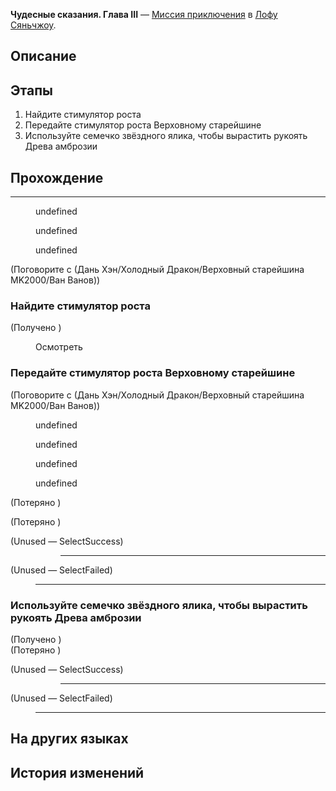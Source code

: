 {{Дополнить|Диалоги.}}
{{Миссия Инфобокс
|id              = 8002232
|Название        = 
|Изображение     = Миссия Освоения Чудесные сказания. Глава III.png
|Тип             = Миссия приключения
|События         = 
|Глава           = 
|Условия         = 
|Персонажи       = (Дань Хэн/Холодный Дракон/Верховный старейшина MK2000/Ван Ванов); Первопроходец
|СтартЛокация    = Порт Звездочёт Навалия
|Мир             = Лофу Сяньчжоу
|Локации         = Порт Звездочёт Навалия
|Предыдущая      = 
|Следующая       = 
|Награды         = Звёздный нефрит*30; Путеводитель путешественника*3; Кредиты*30 000
}}
'''Чудесные сказания. Глава III''' — [[Миссия приключения]] в [[Лофу Сяньчжоу]].

==Описание==
{{Описание|<!--официальное описание из Перекрёстка судеб-->}}

==Этапы==
# Найдите стимулятор роста
# Передайте стимулятор роста Верховному старейшине
# Используйте семечко звёздного ялика, чтобы вырастить рукоять Древа амброзии

==Прохождение==
{{Дополнить}}

----
<!--Unknown TalkSentence: 812320501-->
<!--Unknown TalkSentence: 812320502-->
:{{Диалог|Стрелка}} undefined
:{{Диалог|Стрелка}} undefined
:{{Диалог|Стрелка}} undefined
:<!--Unknown TalkSentence: 812320506-->
<!--Unknown TalkSentence: 812320507-->
<!--Unknown TalkSentence: 812320508-->
<!--Unknown TalkSentence: 812320509-->
<!--Unknown TalkSentence: 812320510-->

;(Поговорите с (Дань Хэн/Холодный Дракон/Верховный старейшина MK2000/Ван Ванов))
{{Диалог Конец}}

===Найдите стимулятор роста===
{{Описание миссии|локация=Порт Звездочёт Навалия|По сценарию господина Сияня «Верховный старейшина» отводит вас в различные уголки на Сяньчжоу в поисках материалов для выплавки божественного оружия... Так эта история превратилась в типичную сказку о поиске сокровищ.}}
{{Диалог Начало}}

;(Получено {{Item|Стимулятор роста|20|x=3|text=Стимулятор роста}})

:{{Диалог|Изучение}} Осмотреть
<!--Unknown TalkSentence: 812320701-->
{{Диалог Конец}}

===Передайте стимулятор роста Верховному старейшине===
{{Диалог Начало}}

;(Поговорите с (Дань Хэн/Холодный Дракон/Верховный старейшина MK2000/Ван Ванов))
<!--Unknown TalkSentence: 812320801-->
:{{Диалог|Стрелка}} undefined
:{{Диалог|Стрелка}} undefined
:{{Диалог|Стрелка}} undefined
:{{Диалог|Стрелка}} undefined

;(Потеряно {{Item|Стимулятор роста|20|x=1|text=Стимулятор роста}})

;(Потеряно {{Item|Стимулятор роста|20|x=1|text=Стимулятор роста}})

:{{Диалог|Изучение}} 
;(Unused &mdash; SelectSuccess)
:{{Чёрный экран|undefined}}
:<!--Unknown TalkSentence: 812321002-->
:<!--Unknown TalkSentence: 812321003-->
::----

;(Unused &mdash; SelectFailed)
:----
{{Диалог Конец}}

===Используйте семечко звёздного ялика, чтобы вырастить рукоять Древа амброзии===
{{Диалог Начало}}

;(Получено {{Item|Рукоять Древа амброзии|20|x=1|text=Рукоять Древа амброзии}})
;(Потеряно {{Item|Стимулятор роста|20|x=1|text=Стимулятор роста}})

:{{Диалог|Изучение}} 

;(Unused &mdash; SelectSuccess)
:{{Чёрный экран|undefined}}
:<!--Unknown TalkSentence: 812321002-->
:<!--Unknown TalkSentence: 812321003-->
::----

;(Unused &mdash; SelectFailed)
:----
{{Диалог Конец}}

==На других языках==
{{На других языках
|en   = Tales of the Fantastic: Chapter 3
|zhs  = 评书奇谭•第三回
|zht  = 評書奇譚•第三回
|ja   = 講談奇譚・第三回
|ko   = 진기한 이야기•제3장
|es   = Narraciones extraordinarias: acto 3
|fr   = Contes fantastiques &mdash; Chapitre&nbsp;3
|ru   = Чудесные сказания. Глава III
|th   = เรื่องเล่าขานตำนานการผจญภัย: บทที่ 3
|vi   = Kỳ Truyện Bình Thư 3
|de   = Geschichten des Fantastischen – Kapitel 3
|id   = Dongeng Luar Biasa - Bag. 3
|pt   = Contos do Fantástico - Capítulo 3
}}

==История изменений==
{{История изменений|2.7}}
